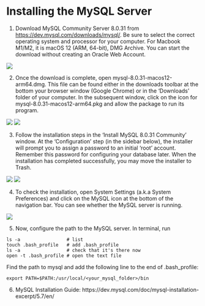 # Installing the MySQL Server

1.  Download MySQL Community Server 8.0.31 from <https://dev.mysql.com/downloads/mysql/>. Be sure to select the correct operating system and processor for your computer. For Macbook M1/M2, it is macOS 12 (ARM, 64-bit), DMG Archive. You can start the download without creating an Oracle Web Account.

![](~/pstat197/vignette-database-configuration/img/install_mysql/install_1.jpg)

2.  Once the download is complete, open mysql-8.0.31-macos12-arm64.dmg. This file can be found either in the downloads toolbar at the bottom your browser window (Google Chrome) or in the 'Downloads' folder of your computer. In the subsequent window, click on the icon for mysql-8.0.31-macos12-arm64.pkg and allow the package to run its program.

![](~/pstat197/vignette-database-configuration/img/install_mysql/install_2.jpg) ![](~/pstat197/vignette-database-configuration/img/install_mysql/install_3.jpg)

3.  Follow the installation steps in the 'Install MySQL 8.0.31 Community' window. At the 'Configuration' step (in the sidebar below), the installer will prompt you to assign a password to an initial 'root' account. Remember this password for configuring your database later. When the installation has completed successfully, you may move the installer to Trash.

![](~/pstat197/vignette-database-configuration/img/install_mysql/install_4.jpg) ![](~/pstat197/vignette-database-configuration/img/install_mysql/install_5.jpg)

4.  To check the installation, open System Settings (a.k.a System Preferences) and click on the MySQL icon at the bottom of the navigation bar. You can see whether the MySQL server is running.

![](~/pstat197/vignette-database-configuration/img/install_mysql/install_8.jpg)

5. Now, configure the path to the MySQL server. In terminal, run

```
ls -a                 # list 
touch .bash_profile   # add .bash_profile
ls -a                 # check that it's there now
open -t .bash_profile # open the text file
```

Find the path to mysql and add the following line to the end of .bash_profile:

```
export PATH=$PATH:/usr/local/<your_mysql_folder>/bin 
```

6. MySQL Installation Guide: https://dev.mysql.com/doc/mysql-installation-excerpt/5.7/en/
